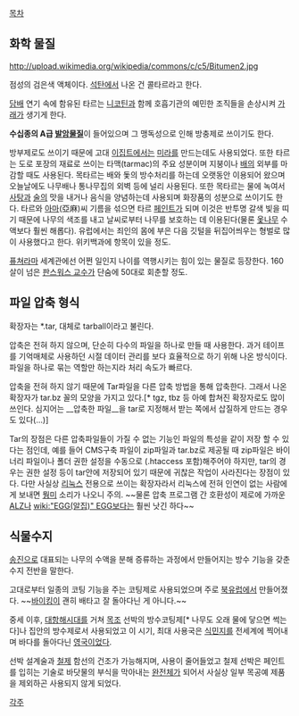 [[목차]]

== 화학 물질 ==

http://upload.wikimedia.org/wikipedia/commons/c/c5/Bitumen2.jpg

점성의 검은색 액체이다. [[석탄]]에서 나온 건 콜타르라고 한다.

[[담배]] 연기 속에 함유된 타르는 [[니코틴]]과 함께 호흡기관의 예민한 조직들을 손상시켜 [[가래]]가 생기게 한다.

'''수십종의 A급 [[발암물질]]'''이 들어있으며 그 맹독성으로 인해 방충제로 쓰이기도 한다.

방부제로도 쓰이기 때문에 고대 [[이집트]]에서는 [[미라]]를 만드는데도 사용되었다. 또한 타르는 도로 포장의 재료로 쓰이는 타맥(tarmac)의 주요 성분이며 지붕이나 [[배]]의 외부를 마감할 때도 사용된다. 목타르는 배와 돛의 방수처리를 하는데 오랫동안 이용되어 왔으며 오늘날에도 나무배나 통나무집의 외벽 등에 널리 사용된다. 또한 목타르는 물에 녹여서 [[사탕]]과 [[술]]의 맛을 내거나 음식을 양념하는데 사용되며 화장품의 성분으로 쓰이기도 한다. 타르와 [[아마]](亞麻)씨 기름을 섞으면 타르 [[페인트]]가 되며 이것은 반투명 갈색 빛을 띠기 때문에 나무의 색조를 내고 날씨로부터 나무를 보호하는 데 이용된다(물론 [[옻나무]] 수액보다 훨씬 해롭다). 유럽에서는 죄인의 몸에 부은 다음 깃털을 뒤집어씌우는 형벌로 많이 사용했다고 한다. 위키백과에 항목이 있을 정도.

[[퓨쳐라마]] 세계관에선 어쩐 일인지 나이를 역행시키는 힘이 있는 물질로 등장한다. 160살이 넘은 [[판스워스 교수]]가 단숨에 50대로 회춘할 정도.

== 파일 압축 형식 ==
확장자는 *.tar, 대체로 tarball이라고 불린다.

압축은 전혀 하지 않으며, 단순히 다수의 파일을 하나로 만들 때 사용한다. 과거 테이프를 기억매체로 사용하던 시절 데이터 관리를 보다 효율적으로 하기 위해 나온 방식이다. 파일을 하나로 묶는 역할만 하는지라 처리 속도가 빠르다.

압축을 전혀 하지 않기 때문에 Tar파일을 다른 압축 방법을 통해 압축한다. 그래서 나온 확장자가 tar.bz 꼴의 모양을 가지고 있다.[* tgz, tbz 등 아예 합쳐진 확장자로도 많이 쓰인다. 심지어는 __압축한 파일__을 tar로 지정해서 받는 쪽에서 삽질하게 만드는 경우도 있다(...)]

Tar의 장점은 다른 압축파일들이 가질 수 없는 기능인 파일의 특성을 같이 저장 할 수 있다는 점인데, 예를 들어 CMS구축 파일이 zip파일과 tar.bz로 제공될 때 zip파일은 바이너리 파일이나 폴더 권한 설정을 수동으로 (.htaccess 포함)해주어야 하지만, tar의 경우는 권한 설정 등이 tar안에 저장되어 있기 때문에 귀찮은 작업이 사라진다는 장점이 있다. 다만 사실상 [[리눅스]] 전용으로 쓰이는 확장자라서 리눅스에 전혀 인연이 없는 사람에게 보내면 [[뭥미]] 소리가 나오니 주의. ~~물론 압축 프로그램 간 호환성이 제로에 가까운 [[ALZ]]나 [[wiki:"EGG(알집)" EGG]]보다는 훨씬 낫긴 하다~~

== 식물수지 ==
[[송진]]으로 대표되는 나무의 수액을 분해 증류하는 과정에서 만들어지는 방수 기능을 갖춘 수지 전반을 말한다. 

고대로부터 일종의 코팅 기능을 주는 코팅제로 사용되었으며 주로 [[북유럽]]에서 만들어졌다. ~~[[바이킹]]이 괜히 배타고 잘 돌아다닌 게 아니다.~~

중세 이후, [[대항해시대]]를 거쳐 [[목조]] 선박의 방수코팅제[* 나무도 오래 물에 닿으면 썩는다]나 집안의 방수제로서 사용되었고 이 시기, 최대 사용국은 [[식민지]]를 전세계에 찍어내며 바다를 돌아다닌 [[영국]]이었다.

선박 설계술과 [[철]]제 함선의 건조가 가능해지며, 사용이 줄어들었고 철제 선박은 페인트를 입히는 기술로 바닷물의 부식을 막아내는 [[완전체]]가 되어서 사실상 일부 목공예 제품을 제외하곤 사용되지 않게 되었다.


[[각주]]
